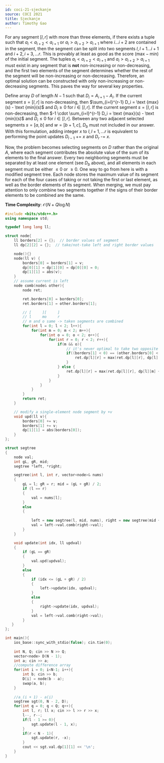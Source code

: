 ```yaml
---
id: coci-21-sjeckanje
source: COCI 2021
title: Sjeckanje
author: Timothy Gao
---
```


For any segment $[l, r]$ with more than three elements, if there exists a tuple such that $a_i < a_{i+2} < a_{i+1}$ or $a_i > a_{i+2} > a_{i+1}$ where $i...i+2$ are contained in the segment, then the segment can be split into two segments $l, l+1... i+1$ and $i+2, i+3, ... r$. This is provably at least as good as the score ($\text {max} - \text {min}$) of the initial segment. The tuples $a_i < a_{i+2} < a_{i+1}$ and $a_i > a_{i+2} > a_{i+1}$ must exist in any segment that is **not** non-increasing or non-decreasing, and the first two elements of the segment determines whether the rest of the segment will be non-increasing or non-decreasing. Therefore, an optimal solution can be constructed with only non-increasing or non-decreasing segments. This paves the way for several key properties.

Define array $D$ of length $N-1$ such that $D_i = A_{i+1} - A_i$. If the current segment $s = [l, r]$ is non-decreasing, then $\sum_{i=l}^{r-1} D_i = \text {max}(s) - \text {min}(s)$ and $D_i \geq 0$ for $i \in [l, r]$. If the current segment $s = [l, r]$ is non-decreasing, then $-1 \cdot \sum_{i=l}^{r-1} D_i = \text {max}(s) - \text {min}(s)$ and $D_i \leq 0$ for $i \in [l, r]$. Between any two adjacent selected segments $s = [a, b]$ and $w = [b+1, c]$, $D_b$ must not included in our answer. With this formulation, adding integer $x$ to $l, l+1, ... r$ is equivalent to performing the point updates $D_{l-1}$ += $x$ and $D_{r}$ -= $x$.

Now, the problem becomes selecting segments on $D$ rather than the original $A$, where each segment contributes the absolute value of the sum of its elements to the final answer. Every two neighboring segments must be separated by at least one element (see $D_b$ above), and all elements in each segment must be either $\leq 0$ or $\geq 0$. One way to go from here is with a modified segment tree. Each node stores the maximum value of its segment for each of the four cases of taking or not taking the first or last element, as well as the border elements of its segment.  When merging, we must pay attention to only combine two segments together if the signs of their border elements to be combined are the same.

**Time Complexity**: $\mathcal O(N + Q\log N)$

<LanguageSection>

<CPPSection>

```cpp
#include <bits/stdc++.h>
using namespace std;

typedef long long ll;

struct node{
    ll borders[2] = {};  // border values of segment
    ll dp[2][2] = {};  // take/not-take left and right border values

    node(){}
    node(ll v) {
        borders[0] = borders[1] = v;
        dp[0][1] = dp[1][0] = dp[0][0] = 0;
        dp[1][1] = abs(v);
    }
    // assume current is left
    node comb(node& other){
        node ret;

        ret.borders[0] = borders[0];
        ret.borders[1] = other.borders[1];

        // [     ][     ]
        // l     mo     r
        // m and o same -> taken segments are combined
        for(int l = 0; l < 2; l++){
            for(int m = 0; m < 2; m++){
                for(int o = 0; o < 2; o++){
                    for(int r = 0; r < 2; r++){
                        if(m && o){
                            // it's never optimal to take two opposite sign values
                            if((borders[1] < 0) == (other.borders[0] < 0)){
                                ret.dp[l][r] = max(ret.dp[l][r], dp[l][m] + other.dp[o][r]);
                            }
                        } else {
                            ret.dp[l][r] = max(ret.dp[l][r], dp[l][m] + other.dp[o][r]);
                        }
                    }
                }
            }
        }
        return ret;
    }

    // modify a single-element node segment by +v
    void upd(ll v){
        borders[0] += v;
        borders[1] += v;
        dp[1][1] = abs(borders[0]);
    }
};

struct segtree
{
    node val;
    int gL, gR, mid;
    segtree *left, *right;

    segtree(int l, int r, vector<node>& nums)
    {
        gL = l; gR = r; mid = (gL + gR) / 2;
        if (l == r)
        {
            val = nums[l];
        }
        else
        {
            
            left = new segtree(l, mid, nums), right = new segtree(mid + 1, r, nums);
            val = left->val.comb(right->val);
        }
    }

    void update(int idx, ll updval)
    {
        if (gL == gR)
        {
            val.upd(updval);
        }
        else
        {
            if (idx <= (gL + gR) / 2)
            {
                left->update(idx, updval);
            }
            else
            {
                right->update(idx, updval);
            }
            val = left->val.comb(right->val);
        }
   }
};

int main(){
    ios_base::sync_with_stdio(false); cin.tie(0);
    
    int N, Q; cin >> N >> Q;
    vector<node> D(N - 1);
    int a; cin >> a;
    //compute difference array
    for(int i = 0; i<N-1; i++){
        int b; cin >> b;
        D[i] = node(b - a);
        swap(a, b);
    }
    
    //a_(i + 1) - a(i)
    segtree sgt(0, N - 2, D);
    for(int q = 0; q < Q; q++){
        int l, r; ll x; cin >> l >> r >> x;
        l--, r--;
        if(l - 1 >= 0){
            sgt.update(l - 1, x);
        }
        if(r < N - 1){
            sgt.update(r, -x);
        }
        cout << sgt.val.dp[1][1] << '\n';
    }
}
```
</CPPSection>
</LanguageSection>
